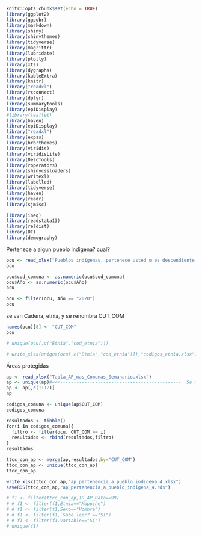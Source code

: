 ```r
knitr::opts_chunk$set(echo = TRUE)
library(ggplot2)
library(ggpubr)
library(markdown)
library(shiny)
library(shinythemes)
library(tidyverse)
library(magrittr)
library(lubridate)
library(plotly)
library(xts)
library(dygraphs)
library(kableExtra)
library(knitr)
library("readxl")
library(rsconnect)
library(dplyr)
library(summarytools)
library(epiDisplay)
#library(leaflet)
library(haven)
library(epiDisplay)
library("readxl")
library(expss)
library(hrbrthemes)
library(viridis)
library(viridisLite)
library(DescTools)
library(roperators)
library(shinycssloaders)
library(writexl)
library(labelled)
library(tidyverse)
library(haven)
library(readr)
library(sjmisc)

library(ineq)
library(readstata13)
library(reldist)
library(DT)
library(demography)
```

Pertenece a algun pueblo indigena? cual?

```r
ocu <- read_xlsx("Pueblos indígenas, pertenece usted o es descendiente de alguno de ellos_etnia_27.xlsx")
ocu
```




```r
ocu$cod_comuna <- as.numeric(ocu$cod_comuna)
ocu$Año <- as.numeric(ocu$Año)
ocu
```


```r
ocu <- filter(ocu, Año == "2020")
ocu
```

se van Cadena, etnia, y se renombra CUT_COM

```r
names(ocu)[8] <- "CUT_COM"
ocu
```
```r
# unique(ocu[,c("Etnia","cod_etnia")])
```

```r
# write_xlsx(unique(ocu[,c("Etnia","cod_etnia")]),"codigos_etnia.xlsx")
```

Áreas protegidas

```r
ap <- read_xlsx("Tabla_AP_mas_Comunas_Semanario.xlsx") 
ap <- unique(ap)#<<<---------------------------------------------  Se mantienen los datos únicos
ap <- ap[,c(1:12)]
ap
```


```r
codigos_comuna <- unique(ap$CUT_COM)
codigos_comuna
```


```r
resultados <- tibble()
for(i in codigos_comuna){
  filtro <- filter(ocu, CUT_COM == i)
  resultados <- rbind(resultados,filtro)
}
resultados
```

```r
ttcc_con_ap <- merge(ap,resultados,by="CUT_COM")
ttcc_con_ap <- unique(ttcc_con_ap)
ttcc_con_ap
```
```r
write_xlsx(ttcc_con_ap,"ap_pertenencia_a_pueblo_indigena_4.xlsx")
saveRDS(ttcc_con_ap,"ap_pertenencia_a_pueblo_indigena_4.rds")
```

```r
# f1 <- filter(ttcc_con_ap,ID_AP_Data==99)
# # f1 <- filter(f1,Etnia=="Mapuche")
# # f1 <- filter(f1,Sexo=="Hombre")
# # f1 <- filter(f1,`Sabe leer?`=="Sí")
# # f1 <- filter(f1,variable=="Sí")
# unique(f1)
```
















